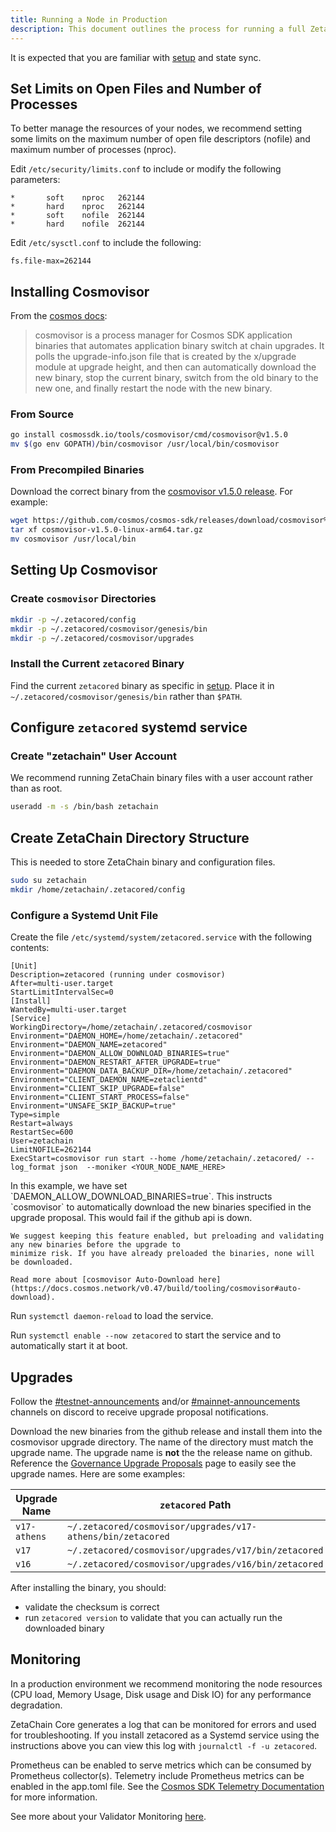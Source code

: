 ```yaml
---
title: Running a Node in Production
description: This document outlines the process for running a full ZetaChain node. It is intended for those who are familiar with the Linux operating system and the command line interface.
---
```



<Alert variant="note">It is expected that you are familiar with [setup](./setup) and state sync.</Alert>

## Set Limits on Open Files and Number of Processes

To better manage the resources of your nodes, we recommend setting some limits
on the maximum number of open file descriptors (nofile) and maximum number of
processes (nproc).

Edit `/etc/security/limits.conf` to include or modify the following parameters:

```
*       soft    nproc   262144
*       hard    nproc   262144
*       soft    nofile  262144
*       hard    nofile  262144
```

Edit `/etc/sysctl.conf` to include the following:

```
fs.file-max=262144
```

## Installing Cosmovisor

From the [cosmos docs](https://docs.cosmos.network/v0.47/build/tooling/cosmovisor):

> cosmovisor is a process manager for Cosmos SDK application binaries that automates application binary switch at chain upgrades. It polls the upgrade-info.json file that is created by the x/upgrade module at upgrade height, and then can automatically download the new binary, stop the current binary, switch from the old binary to the new one, and finally restart the node with the new binary.

### From Source

```bash
go install cosmossdk.io/tools/cosmovisor/cmd/cosmovisor@v1.5.0
mv $(go env GOPATH)/bin/cosmovisor /usr/local/bin/cosmovisor
```

### From Precompiled Binaries

Download the correct binary from the [cosmovisor v1.5.0 release](https://github.com/cosmos/cosmos-sdk/releases/tag/cosmovisor%2Fv1.5.0). For example:

```bash
wget https://github.com/cosmos/cosmos-sdk/releases/download/cosmovisor%2Fv1.5.0/cosmovisor-v1.5.0-linux-arm64.tar.gz
tar xf cosmovisor-v1.5.0-linux-arm64.tar.gz
mv cosmovisor /usr/local/bin
```

## Setting Up Cosmovisor

### Create `cosmovisor` Directories

```bash
mkdir -p ~/.zetacored/config
mkdir -p ~/.zetacored/cosmovisor/genesis/bin
mkdir -p ~/.zetacored/cosmovisor/upgrades
```

### Install the Current `zetacored` Binary

Find the current `zetacored` binary as specific in [setup](./setup). Place it in `~/.zetacored/cosmovisor/genesis/bin` rather than `$PATH`.

## Configure `zetacored` systemd service

### Create "zetachain" User Account

We recommend running ZetaChain binary files with a user account rather than as
root.

```bash
useradd -m -s /bin/bash zetachain
```

## Create ZetaChain Directory Structure

This is needed to store ZetaChain binary and configuration files.

```bash
sudo su zetachain
mkdir /home/zetachain/.zetacored/config
```

### Configure a Systemd Unit File

Create the file `/etc/systemd/system/zetacored.service` with the following contents:

```
[Unit]
Description=zetacored (running under cosmovisor)
After=multi-user.target
StartLimitIntervalSec=0
[Install]
WantedBy=multi-user.target
[Service]
WorkingDirectory=/home/zetachain/.zetacored/cosmovisor
Environment="DAEMON_HOME=/home/zetachain/.zetacored"
Environment="DAEMON_NAME=zetacored"
Environment="DAEMON_ALLOW_DOWNLOAD_BINARIES=true"
Environment="DAEMON_RESTART_AFTER_UPGRADE=true"
Environment="DAEMON_DATA_BACKUP_DIR=/home/zetachain/.zetacored"
Environment="CLIENT_DAEMON_NAME=zetaclientd"
Environment="CLIENT_SKIP_UPGRADE=false"
Environment="CLIENT_START_PROCESS=false"
Environment="UNSAFE_SKIP_BACKUP=true"
Type=simple
Restart=always
RestartSec=600
User=zetachain
LimitNOFILE=262144
ExecStart=cosmovisor run start --home /home/zetachain/.zetacored/ --log_format json  --moniker <YOUR_NODE_NAME_HERE>
```

<Alert variant="danger">
    In this example, we have set `DAEMON_ALLOW_DOWNLOAD_BINARIES=true`. This instructs `cosmovisor` to automatically 
    download the new binaries specified in the upgrade proposal. This would fail if the github api is down.

    We suggest keeping this feature enabled, but preloading and validating any new binaries before the upgrade to
    minimize risk. If you have already preloaded the binaries, none will be downloaded.

    Read more about [cosmovisor Auto-Download here](https://docs.cosmos.network/v0.47/build/tooling/cosmovisor#auto-download).

</Alert>

Run `systemctl daemon-reload` to load the service.

Run `systemctl enable --now zetacored` to start the service and to automatically start it at boot.

## Upgrades

Follow the [#testnet-announcements](https://discord.com/channels/858516330432299008/1088945250124435486) and/or
[#mainnet-announcements](https://discord.com/channels/858516330432299008/1210655572798476338) channels on discord to receive
upgrade proposal notifications.

Download the new binaries from the github release and install them into the cosmovisor upgrade directory.
The name of the directory must match the upgrade name. The upgrade name is **not** the the release name on github. Reference
the [Governance Upgrade Proposals](./proposals) page to easily see the upgrade names. Here are some examples:

| Upgrade Name | `zetacored` Path                                            | git tag   |
| ------------ | ----------------------------------------------------------- | --------- |
| `v17-athens` | `~/.zetacored/cosmovisor/upgrades/v17-athens/bin/zetacored` | `v17.0.0` |
| `v17`        | `~/.zetacored/cosmovisor/upgrades/v17/bin/zetacored`        | `v17.0.0` |
| `v16`        | `~/.zetacored/cosmovisor/upgrades/v16/bin/zetacored`        | `v16.0.0` |

After installing the binary, you should:

- validate the checksum is correct
- run `zetacored version` to validate that you can actually run the downloaded binary

## Monitoring

In a production environment we recommend monitoring the node resources (CPU
load, Memory Usage, Disk usage and Disk IO) for any performance degradation.

ZetaChain Core generates a log that can be monitored for errors and used for
troubleshooting. If you install zetacored as a Systemd service using the
instructions above you can view this log with
`journalctl -f -u zetacored`.

Prometheus can be enabled to serve metrics which can be consumed by Prometheus
collector(s). Telemetry include Prometheus metrics can be enabled in the
app.toml file. See the
[Cosmos SDK Telemetry Documentation](https://docs.cosmos.network/v0.46/core/telemetry.html)
for more information.

See more about your Validator Monitoring [here](/validators/monitoring).
